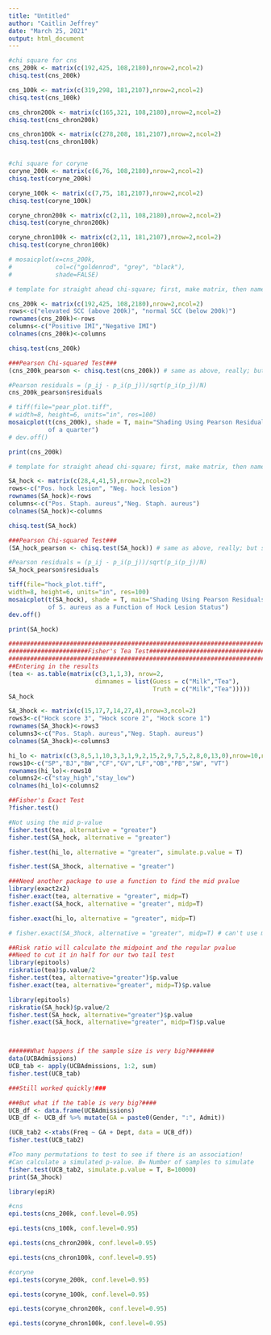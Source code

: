 ```yaml
---
title: "Untitled"
author: "Caitlin Jeffrey"
date: "March 25, 2021"
output: html_document
---
```



```r
#chi square for cns
cns_200k <- matrix(c(192,425, 108,2180),nrow=2,ncol=2)
chisq.test(cns_200k)

cns_100k <- matrix(c(319,298, 181,2107),nrow=2,ncol=2)
chisq.test(cns_100k)

cns_chron200k <- matrix(c(165,321, 108,2180),nrow=2,ncol=2)
chisq.test(cns_chron200k)

cns_chron100k <- matrix(c(278,208, 181,2107),nrow=2,ncol=2)
chisq.test(cns_chron100k)


#chi square for coryne
coryne_200k <- matrix(c(6,76, 108,2180),nrow=2,ncol=2)
chisq.test(coryne_200k)

coryne_100k <- matrix(c(7,75, 181,2107),nrow=2,ncol=2)
chisq.test(coryne_100k)

coryne_chron200k <- matrix(c(2,11, 108,2180),nrow=2,ncol=2)
chisq.test(coryne_chron200k)

coryne_chron100k <- matrix(c(2,11, 181,2107),nrow=2,ncol=2)
chisq.test(coryne_chron100k)
```

```r
# mosaicplot(x=cns_200k,
#            col=c("goldenrod", "grey", "black"),
#            shade=FALSE)

# template for straight ahead chi-square; first, make matrix, then name rows and columns

cns_200k <- matrix(c(192,425, 108,2180),nrow=2,ncol=2)
rows<-c("elevated SCC (above 200k)", "normal SCC (below 200k)")
rownames(cns_200k)<-rows
columns<-c("Positive IMI","Negative IMI")
colnames(cns_200k)<-columns

chisq.test(cns_200k)

###Pearson Chi-squared Test###
(cns_200k_pearson <- chisq.test(cns_200k)) # same as above, really; but saves output to an object

#Pearson residuals = (p_ij - p_i(p_j))/sqrt(p_i(p_j)/N)
cns_200k_pearson$residuals

# tiff(file="pear_plot.tiff",
# width=8, height=6, units="in", res=100)
mosaicplot(t(cns_200k), shade = T, main="Shading Using Pearson Residuals for elevated SCC and IMI status
           of a quarter")
# dev.off()

print(cns_200k)
```


```r

# template for straight ahead chi-square; first, make matrix, then name rows and columns

SA_hock <- matrix(c(28,4,41,5),nrow=2,ncol=2)
rows<-c("Pos. hock lesion", "Neg. hock lesion")
rownames(SA_hock)<-rows
columns<-c("Pos. Staph. aureus","Neg. Staph. aureus")
colnames(SA_hock)<-columns

chisq.test(SA_hock)

###Pearson Chi-squared Test###
(SA_hock_pearson <- chisq.test(SA_hock)) # same as above, really; but saves output to an object

#Pearson residuals = (p_ij - p_i(p_j))/sqrt(p_i(p_j)/N)
SA_hock_pearson$residuals

tiff(file="hock_plot.tiff",
width=8, height=6, units="in", res=100)
mosaicplot(t(SA_hock), shade = T, main="Shading Using Pearson Residuals for Presence
           of S. aureus as a Function of Hock Lesion Status")
dev.off()

print(SA_hock)
```


```r
################################################################################
######################Fisher's Tea Test#########################################
################################################################################
##Entering in the results
(tea <- as.table(matrix(c(3,1,1,3), nrow=2, 
                        dimnames = list(Guess = c("Milk","Tea"),
                                        Truth = c("Milk","Tea")))))
SA_hock

SA_3hock <- matrix(c(15,17,7,14,27,4),nrow=3,ncol=2)
rows3<-c("Hock score 3", "Hock score 2", "Hock score 1")
rownames(SA_3hock)<-rows3
columns3<-c("Pos. Staph. aureus","Neg. Staph. aureus")
colnames(SA_3hock)<-columns3

hi_lo <- matrix(c(3,8,5,1,10,3,3,1,9,2,15,2,9,7,5,2,8,0,13,0),nrow=10,ncol=2, byrow = T)
rows10<-c("SP","BJ","BW","CF","GV","LF","OB","PB","SW", "VT")
rownames(hi_lo)<-rows10
columns2<-c("stay_high","stay_low")
colnames(hi_lo)<-columns2

##Fisher's Exact Test
?fisher.test()

#Not using the mid p-value
fisher.test(tea, alternative = "greater")
fisher.test(SA_hock, alternative = "greater")

fisher.test(hi_lo, alternative = "greater", simulate.p.value = T)

fisher.test(SA_3hock, alternative = "greater")

###Need another package to use a function to find the mid pvalue
library(exact2x2)
fisher.exact(tea, alternative = "greater", midp=T)
fisher.exact(SA_hock, alternative = "greater", midp=T)

fisher.exact(hi_lo, alternative = "greater", midp=T)

# fisher.exact(SA_3hock, alternative = "greater", midp=T) # can't use midpoint ones for 3x2

##Risk ratio will calculate the midpoint and the regular pvalue
##Need to cut it in half for our two tail test
library(epitools)
riskratio(tea)$p.value/2
fisher.test(tea, alternative="greater")$p.value
fisher.exact(tea, alternative="greater", midp=T)$p.value

library(epitools)
riskratio(SA_hock)$p.value/2
fisher.test(SA_hock, alternative="greater")$p.value
fisher.exact(SA_hock, alternative="greater", midp=T)$p.value



######What happens if the sample size is very big?#######
data(UCBAdmissions)
UCB_tab <- apply(UCBAdmissions, 1:2, sum)
fisher.test(UCB_tab)

###Still worked quickly!###

###But what if the table is very big?####
UCB_df <- data.frame(UCBAdmissions)
UCB_df <- UCB_df %>% mutate(GA = paste0(Gender, ":", Admit))

(UCB_tab2 <-xtabs(Freq ~ GA + Dept, data = UCB_df))
fisher.test(UCB_tab2)

#Too many permutations to test to see if there is an association!
#Can calculate a simulated p-value. B= Number of samples to simulate
fisher.test(UCB_tab2, simulate.p.value = T, B=10000)
print(SA_3hock)
```




```r
library(epiR)

#cns
epi.tests(cns_200k, conf.level=0.95)

epi.tests(cns_100k, conf.level=0.95)

epi.tests(cns_chron200k, conf.level=0.95)

epi.tests(cns_chron100k, conf.level=0.95)

#coryne
epi.tests(coryne_200k, conf.level=0.95)

epi.tests(coryne_100k, conf.level=0.95)

epi.tests(coryne_chron200k, conf.level=0.95)

epi.tests(coryne_chron100k, conf.level=0.95)

```

